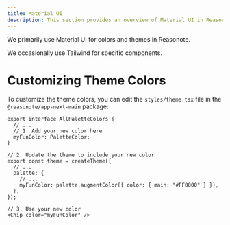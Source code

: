 ```yaml
---
title: Material UI
description: This section provides an overview of Material UI in Reasonote.
---
```


We primarily use Material UI for colors and themes in Reasonote.

We occasionally use Tailwind for specific components.


# Customizing Theme Colors

To customize the theme colors, you can edit the `styles/theme.tsx` file in the `@reasonote/app-next-main` package:

```tsx
export interface AllPaletteColors {
  // ...
  // 1. Add your new color here
  myFunColor: PaletteColor;
}

// 2. Update the theme to include your new color
export const theme = createTheme({
  // ...
  palette: {
    // ...
    myFunColor: palette.augmentColor({ color: { main: "#FF0000" } }),
  },
});

// 3. Use your new color
<Chip color="myFunColor" />
```
